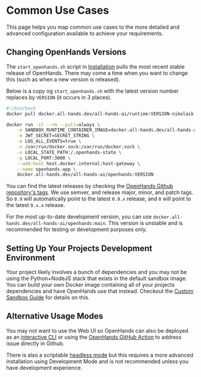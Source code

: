 # Common Use Cases

This page helps you map common use cases to the more detailed and advanced configuration available to achieve your requirements.

## Changing OpenHands Versions

The `start_openhands.sh` script in [Installation](https://docs.all-hands.dev/modules/usage/installation) pulls the most recent stable release of OpenHands. There may come a time when you want to change this (such as when a new version is released).

Below is a copy og `start_openhands.sh` with the latest version number replaces by `VERSION` (it occurs in 3 places).
```bash
#!/bin/bash
docker pull docker.all-hands.dev/all-hands-ai/runtime:VERSION-nikolaik

docker run -it --rm --pull=always \
    -e SANDBOX_RUNTIME_CONTAINER_IMAGE=docker.all-hands.dev/all-hands-ai/runtime:VERSION-nikolaik \
    -e JWT_SECRET=SECRET_STRING \
    -e LOG_ALL_EVENTS=true \
    -v /var/run/docker.sock:/var/run/docker.sock \
    -v LOCAL_STATE_PATH:/.openhands-state \
    -p LOCAL_PORT:3000 \
    --add-host host.docker.internal:host-gateway \
    --name openhands-app \
    docker.all-hands.dev/all-hands-ai/openhands:VERSION
```

You can find the latest releases by checking the [OpenHands Github repository's tags](https://github.com/All-Hands-AI/OpenHands/tags). We use semver, and release major, minor, and patch tags. So `0.9` will automatically point to the latest `0.9.x` release, and `0` will point to the latest `0.x.x` release.

For the most up-to-date development version, you can use `docker.all-hands.dev/all-hands-ai/openhands:main`. This version is unstable and is recommended for testing or development purposes only.

## Setting Up Your Projects Development Environment

Your project likely involves a bunch of dependencies and you may not be using the Python+NodeJS stack that exists in the default sandbox image. You can build your own Docker image containing all of your projects dependencies and have OpenHands use that instead. Checkout the [Custom Sandbox Guide](https://docs.all-hands.dev/modules/usage/how-to/custom-sandbox-guide) for details on this.

## Alternative Usage Modes

You may not want to use the Web UI so OpenHands can also be deployed as an [interactive CLI](https://docs.all-hands.dev/modules/usage/how-to/cli-mode) or using the [OpenHands GitHub Action](https://docs.all-hands.dev/modules/usage/how-to/github-action) to address issue directly in Github.

There is also a scriptable [headless mode](https://docs.all-hands.dev/modules/usage/how-to/headless-mode) but this requires a more advanced installation using Development Mode and is not recommended unless you have development experience.
